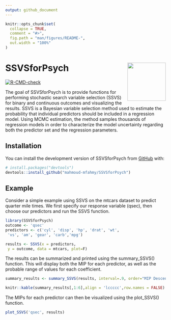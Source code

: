 ```yaml
---
output: github_document
---
```


<!-- README.md is generated from README.Rmd. Please edit that file -->

```r
knitr::opts_chunk$set(
  collapse = TRUE,
  comment = "#>",
  fig.path = "man/figures/README-",
  out.width = "100%"
)
```

# SSVSforPsych <img src="man/figures/logo.png" align="right" width="120" />

<!-- badges: start -->
[![R-CMD-check](https://github.com/sabainter/SSVSforPsych/workflows/R-CMD-check/badge.svg)](https://github.com/sabainter/SSVSforPsych/actions)
<!-- badges: end -->

The goal of SSVSforPsych is to provide functions for performing stochastic search variable selection (SSVS) 
for binary and continuous outcomes and visualizing the results. 
SSVS is a Bayesian variable selection method used to estimate the probability 
that individual predictors should be included in a regression model. 
Using MCMC estimation, the method samples thousands of regression models 
in order to characterize the model uncertainty regarding both the predictor 
set and the regression parameters.

## Installation

You can install the development version of SSVSforPsych from [GitHub](https://github.com/) with:

``` r
# install.packages("devtools")
devtools::install_github("mahmoud-mfahmy/SSVSforPsych")
```
## Example

Consider a simple example using SSVS on the mtcars dataset to predict quarter mile times. We first specify
our response variable (qsec), then choose our predictors and run the SSVS function.

```r
library(SSVSforPsych)
outcome <- 'qsec'
predictors <- c('cyl', 'disp', 'hp', 'drat', 'wt',
 'vs', 'am', 'gear', 'carb','mpg')

results <- SSVS(x = predictors,
 y = outcome, data = mtcars, plot=F)

```


The results can be summarized and printed using the summary_SSVS() function. This will display both the MIP
for each predictor, as well as the probable range of values for each coefficient.

```r
summary_results <- summary_SSVS(results, interval=.9, order="MIP Descending")
```


```r
knitr::kable(summary_results[,1:6],align = 'lccccc',row.names = FALSE)
```

The MIPs for each predictor can then be visualized using the plot_SSVS() function.

```r
plot_SSVS('qsec', results)
```


